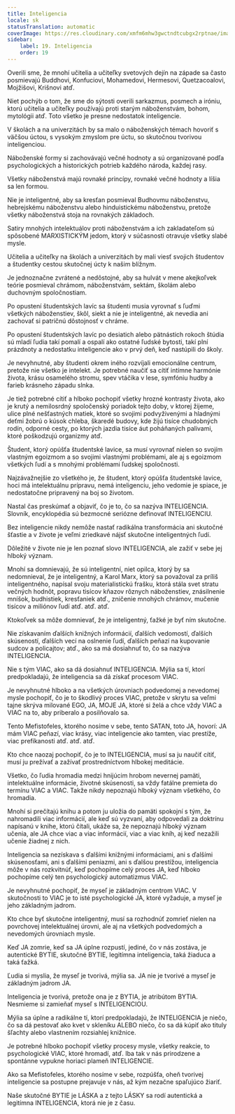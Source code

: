 ```yaml
---
title: Inteligencia
locale: sk
statusTranslation: automatic
coverImage: https://res.cloudinary.com/xmfm6mhw3gwctndtcubgx2rptnae/image/upload/v1740337243/small_cover_educacion_fundamental_a051170f1c.webp
sidebar:
    label: 19. Inteligencia
    order: 19
---
```

Overili sme, že mnohí učitelia a učiteľky svetových dejín na západe sa často posmievajú Buddhovi, Konfuciovi, Mohamedovi, Hermesovi, Quetzacoalovi, Mojžišovi, Krišnovi atď.

Niet pochýb o tom, že sme do sýtosti overili sarkazmus, posmech a iróniu, ktorú učitelia a učiteľky používajú proti starým náboženstvám, bohom, mytológii atď. Toto všetko je presne nedostatok inteligencie.

V školách a na univerzitách by sa malo o náboženských témach hovoriť s väčšou úctou, s vysokým zmyslom pre úctu, so skutočnou tvorivou inteligenciou.

Náboženské formy si zachovávajú večné hodnoty a sú organizované podľa psychologických a historických potrieb každého národa, každej rasy.

Všetky náboženstvá majú rovnaké princípy, rovnaké večné hodnoty a líšia sa len formou.

Nie je inteligentné, aby sa kresťan posmieval Budhovmu náboženstvu, hebrejskému náboženstvu alebo hinduistickému náboženstvu, pretože všetky náboženstvá stoja na rovnakých základoch.

Satiry mnohých intelektuálov proti náboženstvám a ich zakladateľom sú spôsobené MARXISTICKÝM jedom, ktorý v súčasnosti otravuje všetky slabé mysle.

Učitelia a učiteľky na školách a univerzitách by mali viesť svojich študentov a študentky cestou skutočnej úcty k našim blížnym.

Je jednoznačne zvrátené a nedôstojné, aby sa hulvát v mene akejkoľvek teórie posmieval chrámom, náboženstvám, sektám, školám alebo duchovným spoločnostiam.

Po opustení študentských lavíc sa študenti musia vyrovnať s ľuďmi všetkých náboženstiev, škôl, siekt a nie je inteligentné, ak nevedia ani zachovať si patričnú dôstojnosť v chráme.

Po opustení študentských lavíc po desiatich alebo pätnástich rokoch štúdia sú mladí ľudia takí pomalí a ospalí ako ostatné ľudské bytosti, takí plní prázdnoty a nedostatku inteligencie ako v prvý deň, keď nastúpili do školy.

Je nevyhnutné, aby študenti okrem iného rozvíjali emocionálne centrum, pretože nie všetko je intelekt. Je potrebné naučiť sa cítiť intímne harmónie života, krásu osamelého stromu, spev vtáčika v lese, symfóniu hudby a farieb krásneho západu slnka.

Je tiež potrebné cítiť a hlboko pochopiť všetky hrozné kontrasty života, ako je krutý a nemilosrdný spoločenský poriadok tejto doby, v ktorej žijeme, ulice plné nešťastných matiek, ktoré so svojimi podvyživenými a hladnými deťmi žobrú o kúsok chleba, škaredé budovy, kde žijú tisíce chudobných rodín, odporné cesty, po ktorých jazdia tisíce áut poháňaných palivami, ktoré poškodzujú organizmy atď.

Študent, ktorý opúšťa študentské lavice, sa musí vyrovnať nielen so svojím vlastným egoizmom a so svojimi vlastnými problémami, ale aj s egoizmom všetkých ľudí a s mnohými problémami ľudskej spoločnosti.

Najzávažnejšie zo všetkého je, že študent, ktorý opúšťa študentské lavice, hoci má intelektuálnu prípravu, nemá inteligenciu, jeho vedomie je spiace, je nedostatočne pripravený na boj so životom.

Nastal čas preskúmať a objaviť, čo je to, čo sa nazýva INTELIGENCIA. Slovník, encyklopédia sú bezmocné seriózne definovať INTELIGENCIU.

Bez inteligencie nikdy nemôže nastať radikálna transformácia ani skutočné šťastie a v živote je veľmi zriedkavé nájsť skutočne inteligentných ľudí.

Dôležité v živote nie je len poznať slovo INTELIGENCIA, ale zažiť v sebe jej hlboký význam.

Mnohí sa domnievajú, že sú inteligentní, niet opilca, ktorý by sa nedomnieval, že je inteligentný, a Karol Marx, ktorý sa považoval za príliš inteligentného, napísal svoju materialistickú frašku, ktorá stála svet stratu večných hodnôt, popravu tisícov kňazov rôznych náboženstiev, znásilnenie mníšok, budhistiek, kresťaniek atď., zničenie mnohých chrámov, mučenie tisícov a miliónov ľudí atď. atď. atď.

Ktokoľvek sa môže domnievať, že je inteligentný, ťažké je byť ním skutočne.

Nie získavaním ďalších knižných informácií, ďalších vedomostí, ďalších skúseností, ďalších vecí na oslnenie ľudí, ďalších peňazí na kupovanie sudcov a policajtov; atď., ako sa má dosiahnuť to, čo sa nazýva INTELIGENCIA.

Nie s tým VIAC, ako sa dá dosiahnuť INTELIGENCIA. Mýlia sa tí, ktorí predpokladajú, že inteligencia sa dá získať procesom VIAC.

Je nevyhnutné hlboko a na všetkých úrovniach podvedomej a nevedomej mysle pochopiť, čo je to škodlivý proces VIAC, pretože v skrytu sa veľmi tajne skrýva milované EGO, JA, MOJE JA, ktoré si želá a chce vždy VIAC a VIAC na to, aby priberalo a posilňovalo sa.

Tento Mefistofeles, ktorého nosíme v sebe, tento SATAN, toto JA, hovorí: JA mám VIAC peňazí, viac krásy, viac inteligencie ako tamten, viac prestíže, viac prefíkanosti atď. atď. atď.

Kto chce naozaj pochopiť, čo je to INTELIGENCIA, musí sa ju naučiť cítiť, musí ju prežívať a zažívať prostredníctvom hlbokej meditácie.

Všetko, čo ľudia hromadia medzi hnijúcim hrobom nevernej pamäti, intelektuálne informácie, životné skúsenosti, sa vždy fatálne premieta do termínu VIAC a VIAC. Takže nikdy nepoznajú hlboký význam všetkého, čo hromadia.

Mnohí si prečítajú knihu a potom ju uložia do pamäti spokojní s tým, že nahromadili viac informácií, ale keď sú vyzvaní, aby odpovedali za doktrínu napísanú v knihe, ktorú čítali, ukáže sa, že nepoznajú hlboký význam učenia, ale JA chce viac a viac informácií, viac a viac kníh, aj keď nezažili učenie žiadnej z nich.

Inteligencia sa nezískava s ďalšími knižnými informáciami, ani s ďalšími skúsenosťami, ani s ďalšími peniazmi, ani s ďalšou prestížou, inteligencia môže v nás rozkvitnúť, keď pochopíme celý proces JA, keď hlboko pochopíme celý ten psychologický automatizmus VIAC.

Je nevyhnutné pochopiť, že myseľ je základným centrom VIAC. V skutočnosti to VIAC je to isté psychologické JA, ktoré vyžaduje, a myseľ je jeho základným jadrom.

Kto chce byť skutočne inteligentný, musí sa rozhodnúť zomrieť nielen na povrchovej intelektuálnej úrovni, ale aj na všetkých podvedomých a nevedomých úrovniach mysle.

Keď JA zomrie, keď sa JA úplne rozpustí, jediné, čo v nás zostáva, je autentické BYTIE, skutočné BYTIE, legitímna inteligencia, taká žiaduca a taká ťažká.

Ľudia si myslia, že myseľ je tvorivá, mýlia sa. JA nie je tvorivé a myseľ je základným jadrom JA.

Inteligencia je tvorivá, pretože ona je z BYTIA, je atribútom BYTIA. Nesmieme si zamieňať myseľ s INTELIGENCIOU.

Mýlia sa úplne a radikálne tí, ktorí predpokladajú, že INTELIGENCIA je niečo, čo sa dá pestovať ako kvet v skleníku ALEBO niečo, čo sa dá kúpiť ako tituly šľachty alebo vlastnením rozsiahlej knižnice.

Je potrebné hlboko pochopiť všetky procesy mysle, všetky reakcie, to psychologické VIAC, ktoré hromadí, atď. Iba tak v nás prirodzene a spontánne vypukne horiaci plameň INTELIGENCIE.

Ako sa Mefistofeles, ktorého nosíme v sebe, rozpúšťa, oheň tvorivej inteligencie sa postupne prejavuje v nás, až kým nezačne spaľujúco žiariť.

Naše skutočné BYTIE je LÁSKA a z tejto LÁSKY sa rodí autentická a legitímna INTELIGENCIA, ktorá nie je z času.

